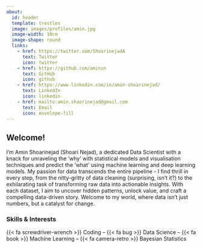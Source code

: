 ```yaml
---
about:
  id: header
  template: trestles
  image: images/profiles/amin.jpg
  image-width: 10cm
  image-shape: round
  links:
    - href: https://twitter.com/ShoarinejadA
      text: Twitter
      icon: twitter
    - href: https://github.com/aminsn
      text: GitHub
      icon: github
    - href: https://www.linkedin.com/in/amin-shoarinejad/
      text: LinkedIn
      icon: linkedin
    - href: mailto:amin.shaorinejad@gmail.com
      text: Email
      icon: envelope-fill
---
```


:::{#header}

## Welcome!


I'm Amin Shoarinejad (Shoari Nejad), a dedicated Data Scientist with a knack for unraveling the 'why' with statistical models and visualisation techniques and predict the 'what' using machine learning and deep learning models. My passion for data transcends the entire pipeline - I find thrill in every step, from the nitty-gritty of data cleaning (surprising, isn't it?) to the exhilarating task of transforming raw data into actionable insights. With each dataset, I aim to uncover hidden patterns, unlock value, and craft a compelling data-driven story. Welcome to my world, where data isn't just numbers, but a catalyst for change.

### Skills & Interests

{{< fa screwdriver-wrench >}} Coding -- {{< fa bug >}} Data Science -- {{< fa book >}} Machine Learning -- {{< fa camera-retro >}} Bayesian Statistics
:::






